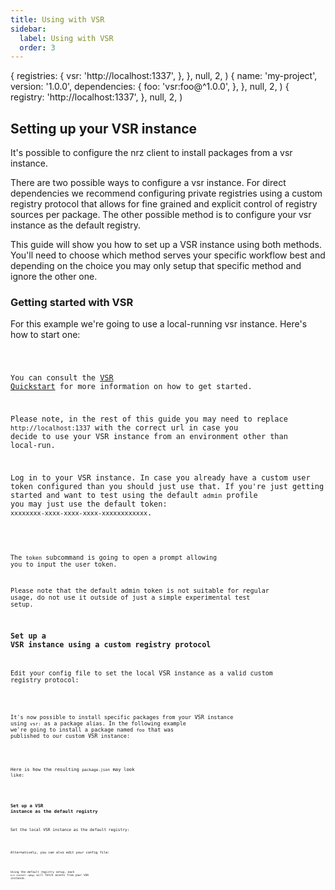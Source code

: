```yaml
---
title: Using with VSR
sidebar:
  label: Using with VSR
  order: 3
---
```



  {
    registries: {
      vsr: 'http://localhost:1337',
    },
  },
  null,
  2,
)
  {
    name: 'my-project',
    version: '1.0.0',
    dependencies: {
      foo: 'vsr:foo@^1.0.0',
    },
  },
  null,
  2,
)
  {
    registry: 'http://localhost:1337',
  },
  null,
  2,
)

## Setting up your VSR instance

It's possible to configure the nrz client to install packages from a
vsr instance.

There are two possible ways to configure a vsr instance. For direct
dependencies we recommend configuring private registries using a
custom registry protocol that allows for fine grained and explicit
control of registry sources per package. The other possible method is
to configure your vsr instance as the default registry.

This guide will show you how to set up a VSR instance using both
methods. You'll need to choose which method serves your specific
workflow best and depending on the choice you may only setup that
specific method and ignore the other one.

### Getting started with VSR

For this example we're going to use a local-running vsr instance.
Here's how to start one:

<Code code="$ npx -y nrz/vsr" title="Terminal" lang="bash" />

You can consult the
[VSR Quickstart](https://github.com/khulnasoft-lab/vsr?tab=readme-ov-file#quick-starts)
for more information on how to get started.

Please note, in the rest of this guide you may need to replace
`http://localhost:1337` with the correct url in case you decide to use
your VSR instance from an environment other than local-run.

Log in to your VSR instance. In case you already have a custom user
token configured than you should just use that. If you're just getting
started and want to test using the default `admin` profile you may
just use the default token: `xxxxxxxx-xxxx-xxxx-xxxx-xxxxxxxxxxxx`.

<Code
  code="$ nrz token --registry=http://localhost:1337 add"
  title="Terminal"
  lang="bash"
/>

The `token` subcommand is going to open a prompt allowing you to input
the user token.

Please note that the default admin token is not suitable for regular
usage, do not use it outside of just a simple experimental test setup.

### Set up a VSR instance using a custom registry protocol

Edit your config file to set the local VSR instance as a valid custom
registry protocol:

<Code code={customProtocolJsonExample} title="nrz.json" lang="json" />

It's now possible to install specific packages from your VSR instance
using `vsr:` as a package alias. In the following example we're going
to install a package named `foo` that was published to our custom VSR
instance:

<Code
  code="$ nrz install foo@vsr:foo@latest"
  title="Terminal"
  lang="bash"
/>

Here is how the resulting `package.json` may look like:

<Code code={packageJsonExample} title="package.json" lang="json" />

### Set up a VSR instance as the default registry

Set the local VSR instance as the default registry:

<Code
  code="$ nrz config set registry=http://localhost:1337"
  title="Terminal"
  lang="bash"
/>

Alternatively, you can also edit your config file:

<Code
  code={defaultRegistryJsonExample}
  title="nrz.json"
  lang="json"
/>

Using the default registry setup, each `nrz install <pkg>` will fetch
assets from your VSR instance.
